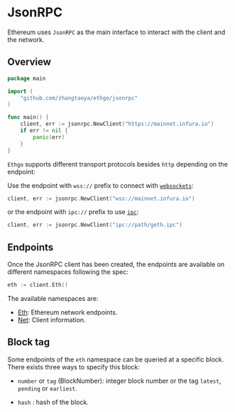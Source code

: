 

# JsonRPC

Ethereum uses `JsonRPC` as the main interface to interact with the client and the network.

## Overview

```go
package main

import (
	"github.com/zhangtaoya/ethgo/jsonrpc"
)

func main() {
	client, err := jsonrpc.NewClient("https://mainnet.infura.io")
	if err != nil {
		panic(err)
	}
}
```

`Ethgo` supports different transport protocols besides `http` depending on the endpoint:

Use the endpoint with `wss://` prefix to connect with [`websockets`](https://en.wikipedia.org/wiki/WebSocket):

```go
client, err := jsonrpc.NewClient("wss://mainnet.infura.io")
```

or the endpoint with `ipc://` prefix to use [`ipc`](https://en.wikipedia.org/wiki/Inter-process_communication):

```go
client, err := jsonrpc.NewClient("ipc://path/geth.ipc")
```

## Endpoints

Once the JsonRPC client has been created, the endpoints are available on different namespaces following the spec:

```go
eth := client.Eth()
```

The available namespaces are:

- [Eth](./jsonrpc/eth): Ethereum network endpoints.
- [Net](./jsonrpc/net): Client information.

## Block tag

Some endpoints of the `eth` namespace can be queried at a specific block. There exists three ways to specify this block:

- `number` or `tag` <GoDocLink href="#BlockNumber">(BlockNumber)</GoDocLink>: integer block number or the tag `latest`, `pending` or `earliest`.

- `hash` <Hash/>: hash of the block.
